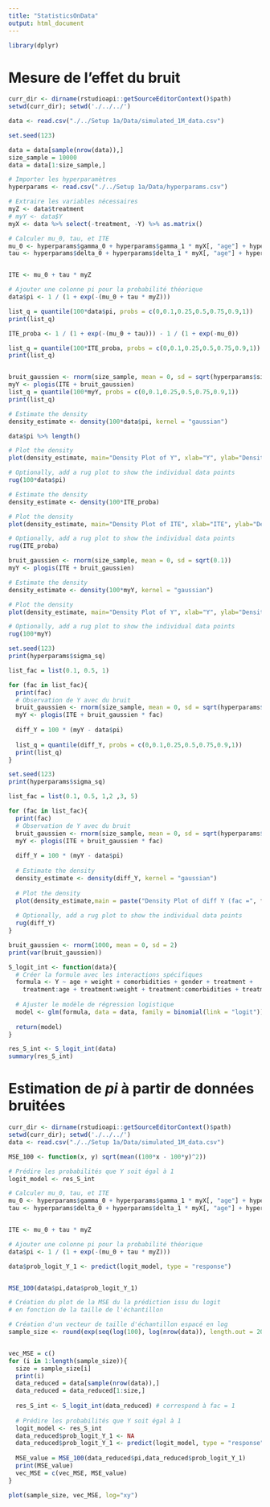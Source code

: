 ```yaml
---
title: "StatisticsOnData"
output: html_document
---
```


```r
library(dplyr)
```


# Mesure de l'effet du bruit

```r
curr_dir <- dirname(rstudioapi::getSourceEditorContext()$path)
setwd(curr_dir); setwd('./../../')

data <- read.csv("./../Setup 1a/Data/simulated_1M_data.csv")

set.seed(123)

data = data[sample(nrow(data)),]
size_sample = 10000
data = data[1:size_sample,]

# Importer les hyperparamètres
hyperparams <- read.csv("./../Setup 1a/Data/hyperparams.csv")
```


```r
# Extraire les variables nécessaires
myZ <- data$treatment
# myY <- data$Y
myX <- data %>% select(-treatment, -Y) %>% as.matrix()

# Calculer mu_0, tau, et ITE
mu_0 <- hyperparams$gamma_0 + hyperparams$gamma_1 * myX[, "age"] + hyperparams$gamma_2 * myX[, "weight"] + hyperparams$gamma_3 * myX[, "comorbidities"] + hyperparams$gamma_4 * myX[, "gender"]
tau <- hyperparams$delta_0 + hyperparams$delta_1 * myX[, "age"] + hyperparams$delta_2 * myX[, "weight"] + hyperparams$delta_3 * myX[, "comorbidities"] + hyperparams$delta_4 * myX[, "gender"]


ITE <- mu_0 + tau * myZ

# Ajouter une colonne pi pour la probabilité théorique
data$pi <- 1 / (1 + exp(-(mu_0 + tau * myZ)))

list_q = quantile(100*data$pi, probs = c(0,0.1,0.25,0.5,0.75,0.9,1))
print(list_q)

ITE_proba <- 1 / (1 + exp(-(mu_0 + tau))) - 1 / (1 + exp(-mu_0))

list_q = quantile(100*ITE_proba, probs = c(0,0.1,0.25,0.5,0.75,0.9,1))
print(list_q)


bruit_gaussien <- rnorm(size_sample, mean = 0, sd = sqrt(hyperparams$sigma_sq))
myY <- plogis(ITE + bruit_gaussien)
list_q = quantile(100*myY, probs = c(0,0.1,0.25,0.5,0.75,0.9,1))
print(list_q)

```

```r
# Estimate the density
density_estimate <- density(100*data$pi, kernel = "gaussian")

data$pi %>% length()

# Plot the density
plot(density_estimate, main="Density Plot of Y", xlab="Y", ylab="Density")

# Optionally, add a rug plot to show the individual data points
rug(100*data$pi)
```

```r
# Estimate the density
density_estimate <- density(100*ITE_proba)

# Plot the density
plot(density_estimate, main="Density Plot of ITE", xlab="ITE", ylab="Density")

# Optionally, add a rug plot to show the individual data points
rug(ITE_proba)
```

```r
bruit_gaussien <- rnorm(size_sample, mean = 0, sd = sqrt(0.1))
myY <- plogis(ITE + bruit_gaussien)

# Estimate the density
density_estimate <- density(100*myY, kernel = "gaussian")

# Plot the density
plot(density_estimate, main="Density Plot of Y", xlab="Y", ylab="Density")

# Optionally, add a rug plot to show the individual data points
rug(100*myY)
```


```r
set.seed(123)
print(hyperparams$sigma_sq)

list_fac = list(0.1, 0.5, 1)

for (fac in list_fac){
  print(fac)
  # Observation de Y avec du bruit
  bruit_gaussien <- rnorm(size_sample, mean = 0, sd = sqrt(hyperparams$sigma_sq))
  myY <- plogis(ITE + bruit_gaussien * fac)
  
  diff_Y = 100 * (myY - data$pi)
  
  list_q = quantile(diff_Y, probs = c(0,0.1,0.25,0.5,0.75,0.9,1))
  print(list_q)
}
```

```r
set.seed(123)
print(hyperparams$sigma_sq)

list_fac = list(0.1, 0.5, 1,2 ,3, 5)

for (fac in list_fac){
  print(fac)
  # Observation de Y avec du bruit
  bruit_gaussien <- rnorm(size_sample, mean = 0, sd = sqrt(hyperparams$sigma_sq))
  myY <- plogis(ITE + bruit_gaussien * fac)
  
  diff_Y = 100 * (myY - data$pi)
  
  # Estimate the density
  density_estimate <- density(diff_Y, kernel = "gaussian")
  
  # Plot the density
  plot(density_estimate,main = paste("Density Plot of diff Y (fac =", fac, ")"), xlab="diff Y", ylab="Density")
  
  # Optionally, add a rug plot to show the individual data points
  rug(diff_Y)
}
```
```r
bruit_gaussien <- rnorm(1000, mean = 0, sd = 2)
print(var(bruit_gaussien))
```


```r
S_logit_int <- function(data){
  # Créer la formule avec les interactions spécifiques
  formula <- Y ~ age + weight + comorbidities + gender + treatment +
    treatment:age + treatment:weight + treatment:comorbidities + treatment:gender
  
  # Ajuster le modèle de régression logistique
  model <- glm(formula, data = data, family = binomial(link = "logit"))
  
  return(model)
}

res_S_int <- S_logit_int(data)
summary(res_S_int)
```

# Estimation de $pi$ à partir de données bruitées

```r
curr_dir <- dirname(rstudioapi::getSourceEditorContext()$path)
setwd(curr_dir); setwd('./../../')
data <- read.csv("./../Setup 1a/Data/simulated_1M_data.csv")

MSE_100 <- function(x, y) sqrt(mean((100*x - 100*y)^2))

# Prédire les probabilités que Y soit égal à 1
logit_model <- res_S_int

# Calculer mu_0, tau, et ITE
mu_0 <- hyperparams$gamma_0 + hyperparams$gamma_1 * myX[, "age"] + hyperparams$gamma_2 * myX[, "weight"] + hyperparams$gamma_3 * myX[, "comorbidities"] + hyperparams$gamma_4 * myX[, "gender"]
tau <- hyperparams$delta_0 + hyperparams$delta_1 * myX[, "age"] + hyperparams$delta_2 * myX[, "weight"] + hyperparams$delta_3 * myX[, "comorbidities"] + hyperparams$delta_4 * myX[, "gender"]


ITE <- mu_0 + tau * myZ

# Ajouter une colonne pi pour la probabilité théorique
data$pi <- 1 / (1 + exp(-(mu_0 + tau * myZ)))

data$prob_logit_Y_1 <- predict(logit_model, type = "response")


MSE_100(data$pi,data$prob_logit_Y_1)
```

```r
# Création du plot de la MSE du la prédiction issu du logit
# en fonction de la taille de l'échantillon

# Création d'un vecteur de taille d'échantillon espacé en log
sample_size <- round(exp(seq(log(100), log(nrow(data)), length.out = 20)))


vec_MSE = c()
for (i in 1:length(sample_size)){
  size = sample_size[i]
  print(i)
  data_reduced = data[sample(nrow(data)),]
  data_reduced = data_reduced[1:size,]
  
  res_S_int <- S_logit_int(data_reduced) # correspond à fac = 1
  
  # Prédire les probabilités que Y soit égal à 1
  logit_model <- res_S_int
  data_reduced$prob_logit_Y_1 <- NA
  data_reduced$prob_logit_Y_1 <- predict(logit_model, type = "response")
  
  MSE_value = MSE_100(data_reduced$pi,data_reduced$prob_logit_Y_1)
  print(MSE_value)
  vec_MSE = c(vec_MSE, MSE_value)
}

plot(sample_size, vec_MSE, log="xy")
```


